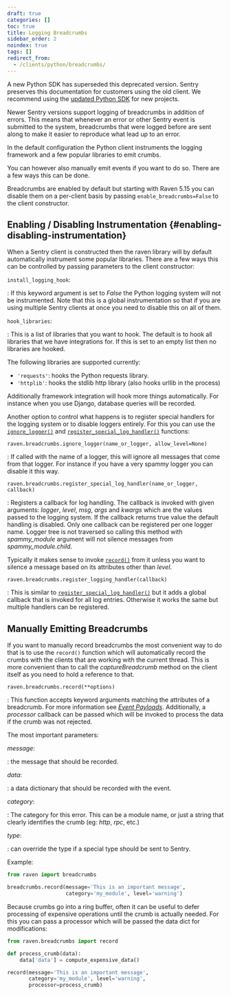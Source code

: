 ```yaml
---
draft: true
categories: []
toc: true
title: Logging Breadcrumbs
sidebar_order: 2
noindex: true
tags: []
redirect_from:
  - /clients/python/breadcrumbs/
---
```


<Alert level="warning" title="Deprecation Warning">

A new Python SDK has superseded this deprecated version. Sentry preserves this documentation for customers using the old client. We recommend using the [updated Python SDK](/platforms/python/) for new projects.

</Alert>

Newer Sentry versions support logging of breadcrumbs in addition of errors. This means that whenever an error or other Sentry event is submitted to the system, breadcrumbs that were logged before are sent along to make it easier to reproduce what lead up to an error.

In the default configuration the Python client instruments the logging framework and a few popular libraries to emit crumbs.

You can however also manually emit events if you want to do so. There are a few ways this can be done.

Breadcrumbs are enabled by default but starting with Raven 5.15 you can disable them on a per-client basis by passing `enable_breadcrumbs=False` to the client constructor.

## Enabling / Disabling Instrumentation {#enabling-disabling-instrumentation}

When a Sentry client is constructed then the raven library will by default automatically instrument some popular libraries. There are a few ways this can be controlled by passing parameters to the client constructor:

`install_logging_hook`:

: If this keyword argument is set to _False_ the Python logging system will not be instrumented. Note that this is a global instrumentation so that if you are using multiple Sentry clients at once you need to disable this on all of them.

`hook_libraries`:

: This is a list of libraries that you want to hook. The default is to hook all libraries that we have integrations for. If this is set to an empty list then no libraries are hooked.

The following libraries are supported currently:

- `'requests'`: hooks the Python requests library.
- `'httplib'`: hooks the stdlib http library (also hooks urllib in the process)

Additionally framework integration will hook more things automatically. For instance when you use Django, database queries will be recorded.

Another option to control what happens is to register special handlers for the logging system or to disable loggers entirely. For this you can use the [`ignore_logger()`](#raven.breadcrumbs.ignore_logger "raven.breadcrumbs.ignore_logger") and [`register_special_log_handler()`](#raven.breadcrumbs.register_special_log_handler "raven.breadcrumbs.register_special_log_handler") functions:

<a name="raven.breadcrumbs.ignore_logger" />

`raven.breadcrumbs.ignore_logger(name_or_logger, allow_level=None)`

: If called with the name of a logger, this will ignore all messages that come from that logger. For instance if you have a very spammy logger you can disable it this way.

<a name="raven.breadcrumbs.register_special_log_handler" />

`raven.breadcrumbs.register_special_log_handler(name_or_logger, callback)`

: Registers a callback for log handling. The callback is invoked with given arguments: _logger_, _level_, _msg_, _args_ and _kwargs_ which are the values passed to the logging system. If the callback returns true value the default handling is disabled. Only one callback can be registered per one logger name. Logger tree is not traversed so calling this method with _spammy_module_ argument will not silence messages from _spammy_module.child_.

Typically it makes sense to invoke [`record()`](#raven.breadcrumbs.record "raven.breadcrumbs.record") from it unless you want to silence a message based on its attributes other than _level_.

<a name="raven.breadcrumbs.register_logging_handler" />

`raven.breadcrumbs.register_logging_handler(callback)`

: This is similar to [`register_special_log_handler()`](#raven.breadcrumbs.register_special_log_handler) but it adds a global callback that is invoked for all log entries. Otherwise it works the same but multiple handlers can be registered.

## Manually Emitting Breadcrumbs

If you want to manually record breadcrumbs the most convenient way to do that is to use the `record()` function which will automatically record the crumbs with the clients that are working with the current thread. This is more convenient than to call the _captureBreadcrumb_ method on the client itself as you need to hold a reference to that.

<a name="raven.breadcrumbs.record" />

`raven.breadcrumbs.record(**options)`

: This function accepts keyword arguments matching the attributes of a breadcrumb. For more information see [_Event Payloads_](https://develop.sentry.dev/sdk/event-payloads/). Additionally, a _processor_ callback can be passed which will be invoked to process the data if the crumb was not rejected.

The most important parameters:

_message_:

: the message that should be recorded.

_data_:

: a data dictionary that should be recorded with the event.

_category_:

: The category for this error. This can be a module name, or just a string that clearly identifies the crumb (eg: _http_, _rpc_, etc.)

_type_:

: can override the type if a special type should be sent to Sentry.

Example:

```python
from raven import breadcrumbs

breadcrumbs.record(message='This is an important message',
                   category='my_module', level='warning')
```

Because crumbs go into a ring buffer, often it can be useful to defer processing of expensive operations until the crumb is actually needed. For this you can pass a processor which will be passed the data dict for modifications:

```python
from raven.breadcrumbs import record

def process_crumb(data):
    data['data'] = compute_expensive_data()

record(message='This is an important message',
       category='my_module', level='warning',
       processor=process_crumb)
```
